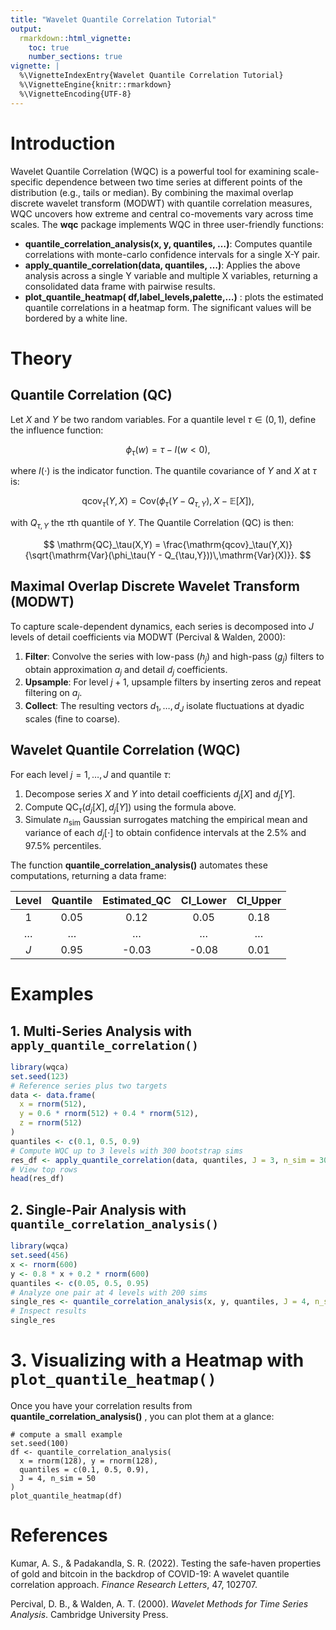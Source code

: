 ```yaml
---
title: "Wavelet Quantile Correlation Tutorial"
output:
  rmarkdown::html_vignette:
    toc: true
    number_sections: true
vignette: |
  %\VignetteIndexEntry{Wavelet Quantile Correlation Tutorial}
  %\VignetteEngine{knitr::rmarkdown}
  %\VignetteEncoding{UTF-8}
---
```


# Introduction

Wavelet Quantile Correlation (WQC) is a powerful tool for examining scale-specific dependence between two time series at different points of the distribution (e.g., tails or median). By combining the maximal overlap discrete wavelet transform (MODWT) with quantile correlation measures, WQC uncovers how extreme and central co-movements vary across time scales. The **wqc** package implements WQC in three user-friendly functions:

- **quantile_correlation_analysis(x, y, quantiles, ...)**: Computes quantile correlations with monte-carlo confidence intervals for a single X-Y pair.
- **apply_quantile_correlation(data, quantiles, ...)**: Applies the above analysis across a single Y variable and multiple X variables, returning a consolidated data frame with pairwise results.
- **plot_quantile_heatmap(  df,label_levels,palette,...)** : plots the estimated
quantile correlations in a heatmap form. The significant values will be bordered
by a white line.


# Theory

## Quantile Correlation (QC)

Let $X$ and $Y$ be two random variables. For a quantile level $\tau\in(0,1)$, define the influence function:

$$
\phi_\tau(w) = \tau - I(w < 0),
$$

where $I(\cdot)$ is the indicator function. The quantile covariance of $Y$ and $X$ at $\tau$ is:

$$
\mathrm{qcov}_\tau(Y,X) = \mathrm{Cov}\bigl(\phi_\tau(Y - Q_{\tau,Y}),\,X - \mathbb{E}[X]\bigr),
$$

with $Q_{\tau,Y}$ the $\tau$th quantile of $Y$. The Quantile Correlation (QC) is then:

$$
\mathrm{QC}_\tau(X,Y) = \frac{\mathrm{qcov}_\tau(Y,X)}{\sqrt{\mathrm{Var}(\phi_\tau(Y - Q_{\tau,Y}))\,\mathrm{Var}(X)}}.
$$

## Maximal Overlap Discrete Wavelet Transform (MODWT)

To capture scale-dependent dynamics, each series is decomposed into $J$ levels of detail coefficients via MODWT (Percival & Walden, 2000):

1. **Filter**: Convolve the series with low-pass ($h_j$) and high-pass ($g_j$) filters to obtain approximation $a_j$ and detail $d_j$ coefficients.
2. **Upsample**: For level $j+1$, upsample filters by inserting zeros and repeat filtering on $a_j$.
3. **Collect**: The resulting vectors $d_1,\dots,d_J$ isolate fluctuations at dyadic scales (fine to coarse).

## Wavelet Quantile Correlation (WQC)

For each level $j=1,\dots,J$ and quantile $\tau$:

1. Decompose series $X$ and $Y$ into detail coefficients $d_j[X]$ and $d_j[Y]$.
2. Compute $\mathrm{QC}_\tau(d_j[X],d_j[Y])$ using the formula above.
3. Simulate $n_{\mathrm{sim}}$ Gaussian surrogates matching the empirical mean and variance of each $d_j[\cdot]$ to obtain  confidence intervals at the 2.5% and 97.5% percentiles.

The function **quantile_correlation_analysis()** automates these computations, returning a data frame:

| Level | Quantile | Estimated_QC | CI_Lower | CI_Upper |
|:-----:|:--------:|:------------:|:--------:|:--------:|
| 1     | 0.05     |    0.12      |   0.05   |   0.18   |
| ...   | ...      |    ...       |   ...    |   ...    |
| $J$   | 0.95     |   -0.03      |  -0.08   |   0.01   |


# Examples

## 1. Multi-Series Analysis with `apply_quantile_correlation()`

```r
library(wqca)
set.seed(123)
# Reference series plus two targets
data <- data.frame(
  x = rnorm(512),
  y = 0.6 * rnorm(512) + 0.4 * rnorm(512),
  z = rnorm(512)
)
quantiles <- c(0.1, 0.5, 0.9)
# Compute WQC up to 3 levels with 300 bootstrap sims
res_df <- apply_quantile_correlation(data, quantiles, J = 3, n_sim = 300)
# View top rows
head(res_df)
```

## 2. Single-Pair Analysis with `quantile_correlation_analysis()`

```r
library(wqca)
set.seed(456)
x <- rnorm(600)
y <- 0.8 * x + 0.2 * rnorm(600)
quantiles <- c(0.05, 0.5, 0.95)
# Analyze one pair at 4 levels with 200 sims
single_res <- quantile_correlation_analysis(x, y, quantiles, J = 4, n_sim = 200)
# Inspect results
single_res
```
# 3. Visualizing with a Heatmap with `plot_quantile_heatmap() `

Once you have your correlation results from **quantile_correlation_analysis()** , you can plot them at a glance:

```
# compute a small example
set.seed(100)
df <- quantile_correlation_analysis(
  x = rnorm(128), y = rnorm(128),
  quantiles = c(0.1, 0.5, 0.9),
  J = 4, n_sim = 50
)
plot_quantile_heatmap(df)

```
# References

Kumar, A. S., & Padakandla, S. R. (2022). Testing the safe-haven properties of gold and bitcoin in the backdrop of COVID-19: A wavelet quantile correlation approach. *Finance Research Letters*, 47, 102707.

Percival, D. B., & Walden, A. T. (2000). *Wavelet Methods for Time Series Analysis*. Cambridge University Press.
